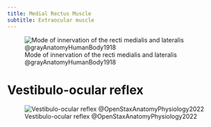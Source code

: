 ```yaml
---
title: Medial Rectus Muscle
subtitle: Extraocular muscle
---
```



![Mode of innervation of the recti medialis and lateralis @grayAnatomyHumanBody1918](/The Archive/Images/Gray anatomy 1918 images/Neurology/image785 Figure showing the mode of innervation of the Recti medialis and lateralis of the eye.gif)


# Vestibulo-ocular reflex

![Vestibulo-ocular reflex @OpenStaxAnatomyPhysiology2022](/The Archive/Images/OpenStax Anatomy and Physiology 2e/fig14.21 openstax Vestibulo-ocular Reflex.jpeg){#fig-openstax-fig14.21}